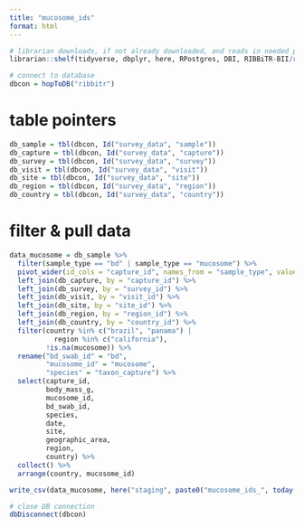 ```yaml
---
title: "mucosome_ids"
format: html
---
```


```r

# librarian downloads, if not already downloaded, and reads in needed packages
librarian::shelf(tidyverse, dbplyr, here, RPostgres, DBI, RIBBiTR-BII/ribbitrrr)

# connect to database
dbcon = hopToDB("ribbitr")

```

# table pointers
```r
db_sample = tbl(dbcon, Id("survey_data", "sample"))
db_capture = tbl(dbcon, Id("survey_data", "capture"))
db_survey = tbl(dbcon, Id("survey_data", "survey"))
db_visit = tbl(dbcon, Id("survey_data", "visit"))
db_site = tbl(dbcon, Id("survey_data", "site"))
db_region = tbl(dbcon, Id("survey_data", "region"))
db_country = tbl(dbcon, Id("survey_data", "country"))
```

# filter & pull data
```r

data_mucosome = db_sample %>%
  filter(sample_type == "bd" | sample_type == "mucosome") %>%
  pivot_wider(id_cols = "capture_id", names_from = "sample_type", values_from = "sample_name") %>%
  left_join(db_capture, by = "capture_id") %>%
  left_join(db_survey, by = "survey_id") %>%
  left_join(db_visit, by = "visit_id") %>%
  left_join(db_site, by = "site_id") %>%
  left_join(db_region, by = "region_id") %>%
  left_join(db_country, by = "country_id") %>%
  filter(country %in% c("brazil", "panama") |
           region %in% c("california"),
         !is.na(mucosome)) %>%
  rename("bd_swab_id" = "bd",
         "mucosome_id" = "mucosome",
         "species" = "taxon_capture") %>%
  select(capture_id,
         body_mass_g,
         mucosome_id,
         bd_swab_id,
         species,
         date,
         site,
         geographic_area,
         region,
         country) %>%
  collect() %>%
  arrange(country, mucosome_id)

write_csv(data_mucosome, here("staging", paste0("mucosome_ids_", today(), ".csv")))
```

```r
# close DB connection
dbDisconnect(dbcon)
```
